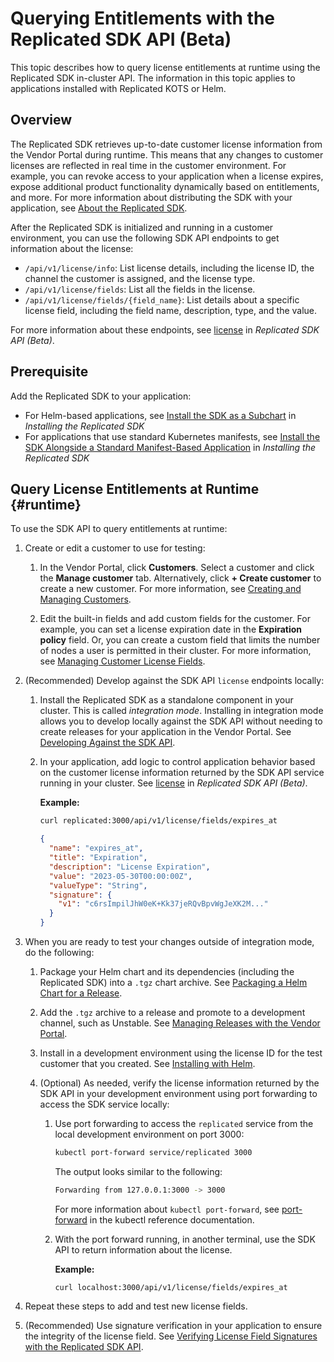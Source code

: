 # Querying Entitlements with the Replicated SDK API (Beta)

This topic describes how to query license entitlements at runtime using the Replicated SDK in-cluster API. The information in this topic applies to applications installed with Replicated KOTS or Helm.

## Overview

The Replicated SDK retrieves up-to-date customer license information from the Vendor Portal during runtime. This means that any changes to customer licenses are reflected in real time in the customer environment. For example, you can revoke access to your application when a license expires, expose additional product functionality dynamically based on entitlements, and more. For more information about distributing the SDK with your application, see [About the Replicated SDK](replicated-sdk-overview).

After the Replicated SDK is initialized and running in a customer environment, you can use the following SDK API endpoints to get information about the license:
* `/api/v1/license/info`: List license details, including the license ID, the channel the customer is assigned, and the license type.
* `/api/v1/license/fields`: List all the fields in the license.  
* `/api/v1/license/fields/{field_name}`: List details about a specific license field, including the field name, description, type, and the value.

For more information about these endpoints, see [license](/reference/replicated-sdk-apis#license) in _Replicated SDK API (Beta)_.

## Prerequisite

Add the Replicated SDK to your application:
* For Helm-based applications, see [Install the SDK as a Subchart](/vendor/replicated-sdk-installing#install-the-sdk-as-a-subchart) in _Installing the Replicated SDK_
* For applications that use standard Kubernetes manifests, see [Install the SDK Alongside a Standard Manifest-Based Application](/vendor/replicated-sdk-installing#install-the-sdk-alongside-a-standard-manifest-based-application) in _Installing the Replicated SDK_

## Query License Entitlements at Runtime {#runtime}

To use the SDK API to query entitlements at runtime:

1. Create or edit a customer to use for testing:

   1. In the Vendor Portal, click **Customers**. Select a customer and click the **Manage customer** tab. Alternatively, click **+ Create customer** to create a new customer. For more information, see [Creating and Managing Customers](/vendor/releases-creating-customer).

   1. Edit the built-in fields and add custom fields for the customer. For example, you can set a license expiration date in the **Expiration policy** field. Or, you can create a custom field that limits the number of nodes a user is permitted in their cluster. For more information, see [Managing Customer License Fields](/vendor/licenses-adding-custom-fields).

1. (Recommended) Develop against the SDK API `license` endpoints locally:

   1. Install the Replicated SDK as a standalone component in your cluster. This is called _integration mode_. Installing in integration mode allows you to develop locally against the SDK API without needing to create releases for your application in the Vendor Portal. See [Developing Against the SDK API](/vendor/replicated-sdk-development).

   1. In your application, add logic to control application behavior based on the customer license information returned by the SDK API service running in your cluster. See [license](/reference/replicated-sdk-apis#license) in _Replicated SDK API (Beta)_.

      **Example:**

      ```bash
      curl replicated:3000/api/v1/license/fields/expires_at
      ```

      ```json
      {
        "name": "expires_at",
        "title": "Expiration",
        "description": "License Expiration",
        "value": "2023-05-30T00:00:00Z",
        "valueType": "String",
        "signature": {
          "v1": "c6rsImpilJhW0eK+Kk37jeRQvBpvWgJeXK2M..."
        }
      }
      ```

1. When you are ready to test your changes outside of integration mode, do the following:

   1. Package your Helm chart and its dependencies (including the Replicated SDK) into a `.tgz` chart archive. See [Packaging a Helm Chart for a Release](helm-install-release).

   1. Add the `.tgz` archive to a release and promote to a development channel, such as Unstable. See [Managing Releases with the Vendor Portal](/vendor/releases-creating-releases).

   1. Install in a development environment using the license ID for the test customer that you created. See [Installing with Helm](install-with-helm).

   1. (Optional) As needed, verify the license information returned by the SDK API in your development environment using port forwarding to access the SDK service locally:

      1. Use port forwarding to access the `replicated` service from the local development environment on port 3000:

         ```bash
         kubectl port-forward service/replicated 3000
         ```

         The output looks similar to the following:

         ```bash
         Forwarding from 127.0.0.1:3000 -> 3000
         ```

         For more information about `kubectl port-forward`, see [port-forward](https://kubernetes.io/docs/reference/generated/kubectl/kubectl-commands#port-forward) in the kubectl reference documentation.

      1. With the port forward running, in another terminal, use the SDK API to return information about the license.

         **Example:**

         ```
         curl localhost:3000/api/v1/license/fields/expires_at
         ```

1. Repeat these steps to add and test new license fields.

1. (Recommended) Use signature verification in your application to ensure the integrity of the license field. See [Verifying License Field Signatures with the Replicated SDK API](/vendor/licenses-verify-fields-sdk-api).